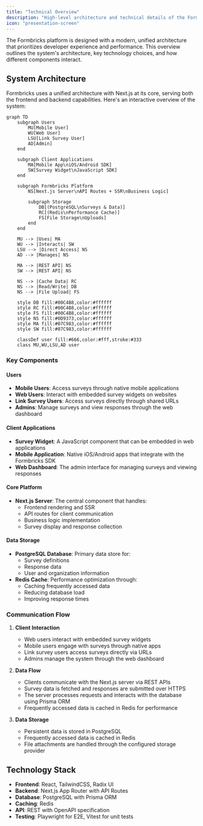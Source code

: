 ```yaml
---
title: "Technical Overview"
description: "High-level architecture and technical details of the Formbricks platform"
icon: "presentation-screen"
---
```


The Formbricks platform is designed with a modern, unified architecture that prioritizes developer experience and performance. This overview outlines the system's architecture, key technology choices, and how different components interact.

## System Architecture

Formbricks uses a unified architecture with Next.js at its core, serving both the frontend and backend capabilities. Here's an interactive overview of the system:

```mermaid
graph TD
    subgraph Users
        MU[Mobile User]
        WU[Web User]
        LSU[Link Survey User]
        AD[Admin]
    end

    subgraph Client Applications
        MA[Mobile App\niOS/Android SDK]
        SW[Survey Widget\nJavaScript SDK]
    end

    subgraph Formbricks Platform
        NS[Next.js Server\nAPI Routes + SSR\nBusiness Logic]

        subgraph Storage
            DB[(PostgreSQL\nSurveys & Data)]
            RC[(Redis\nPerformance Cache)]
            FS[File Storage\nUploads]
        end
    end

    MU --> |Uses| MA
    WU --> |Interacts| SW
    LSU --> |Direct Access| NS
    AD --> |Manages| NS

    MA --> |REST API| NS
    SW --> |REST API| NS

    NS --> |Cache Data| RC
    NS --> |Read/Write| DB
    NS --> |File Upload| FS

    style DB fill:#00C4B8,color:#ffffff
    style RC fill:#00C4B8,color:#ffffff
    style FS fill:#00C4B8,color:#ffffff
    style NS fill:#0D9373,color:#ffffff
    style MA fill:#07C983,color:#ffffff
    style SW fill:#07C983,color:#ffffff

    classDef user fill:#666,color:#fff,stroke:#333
    class MU,WU,LSU,AD user
```

### Key Components

#### Users

- **Mobile Users**: Access surveys through native mobile applications
- **Web Users**: Interact with embedded survey widgets on websites
- **Link Survey Users**: Access surveys directly through shared URLs
- **Admins**: Manage surveys and view responses through the web dashboard

#### Client Applications

- **Survey Widget**: A JavaScript component that can be embedded in web applications
- **Mobile Application**: Native iOS/Android apps that integrate with the Formbricks SDK
- **Web Dashboard**: The admin interface for managing surveys and viewing responses

#### Core Platform

- **Next.js Server**: The central component that handles:
  - Frontend rendering and SSR
  - API routes for client communication
  - Business logic implementation
  - Survey display and response collection

#### Data Storage

- **PostgreSQL Database**: Primary data store for:
  - Survey definitions
  - Response data
  - User and organization information
- **Redis Cache**: Performance optimization through:
  - Caching frequently accessed data
  - Reducing database load
  - Improving response times

### Communication Flow

1. **Client Interaction**

   - Web users interact with embedded survey widgets
   - Mobile users engage with surveys through native apps
   - Link survey users access surveys directly via URLs
   - Admins manage the system through the web dashboard

2. **Data Flow**

   - Clients communicate with the Next.js server via REST APIs
   - Survey data is fetched and responses are submitted over HTTPS
   - The server processes requests and interacts with the database using Prisma ORM
   - Frequently accessed data is cached in Redis for performance

3. **Data Storage**
   - Persistent data is stored in PostgreSQL
   - Frequently accessed data is cached in Redis
   - File attachments are handled through the configured storage provider

## Technology Stack

- **Frontend**: React, TailwindCSS, Radix UI
- **Backend**: Next.js App Router with API Routes
- **Database**: PostgreSQL with Prisma ORM
- **Caching**: Redis
- **API**: REST with OpenAPI specification
- **Testing**: Playwright for E2E, Vitest for unit tests
